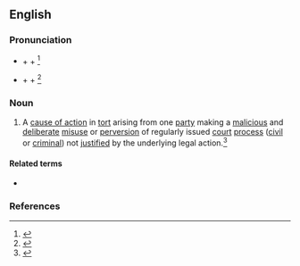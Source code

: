 ==English==

===Pronunciation===
* {{a|RP}} {{IPA|/əˈbjuːs/|lang=en}} + {{IPA|/əv/|/ɒv/|lang=en}} + {{IPA|/ˈpɹəʊ.sɜs/|lang=en}}<ref name=SOED>{{R:SOED5|page=10}}</ref>
* {{a|US}} {{IPA|/əˈbjus/|lang=en}} + {{IPA|/əv/|/ɒv/|ʌv|lang=en}} + {{IPA|/ˈpɹəʊ.sɜs/|/ˈpɹɑˌsɜs/|/ˈpɹɑ.sɜs/|lang=en}}<ref name=OCD>{{R:OCD2|page=5}}</ref>

===Noun===
{{wikipedia}}
{{en-noun|-|abuses of process}}

# A [[cause of action]] in [[tort]] arising from one [[party]] making a [[malicious]] and [[deliberate]] [[misuse]] or [[perversion]] of regularly issued [[court]] [[process]] ([[civil]] or [[criminal]]) not [[justify|justified]] by the underlying legal action.<ref name=WI3>{{R:MW3 1976|page=8}}</ref>

====Related terms====
* {{l|en|malicious prosecution}}

===References===
<references/>